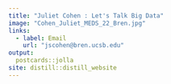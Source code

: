 ```yaml
---
title: "Juliet Cohen : Let's Talk Big Data"
image: "Cohen_Juliet_MEDS_22_Bren.jpg"
links:
  - label: Email
    url: "jscohen@bren.ucsb.edu"
output:
  postcards::jolla
site: distill::distill_website
---
```




